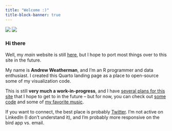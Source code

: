 ```yaml
---
title: "Welcome :)"
title-block-banner: true
---
```


::: grid
::: g-col-6
![](images/cooper_7.jpeg){.light-mode} ![](images/cooper_7.jpeg){.dark-mode}
:::

::: g-col-6
### Hi there

Well, my *main* website is still [here](https://www.aweatherman.com/), but I hope to port most things over to this site in the future.

My name is **Andrew Weatherman**, and I'm an R programmer and data enthusiast. I created this Quarto landing page as a place to open-source some of my visualization code.

This is still **very much a work-in-progress**, and I have [several plans for this site](https://x.com/andreweatherman/status/1788717391351796146) that I hope to get to in the future -- but for now, you can check out [some code](viz/index.qmd) and some of [my favorite music](spotify/index.qmd).

If you want to connect, the best place is probably [Twitter](https://twitter.com/andreweatherman). I'm not active on LinkedIn (I don't understand it), and I'm probably more responsive on the bird app vs. email.
:::
:::

